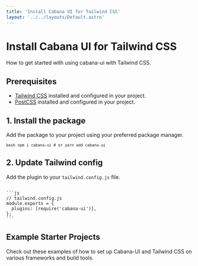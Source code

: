 ```yaml
---
title: 'Install Cabana UI for Tailwind CSS'
layout: '../../layouts/Default.astro'
---
```



# Install Cabana UI for Tailwind CSS

How to get started with using cabana-ui with Tailwind CSS.

## Prerequisites

- [Tailwind CSS](https://tailwindcss.com) installed and configured in your project.
- [PostCSS](https://postcss.org) installed and configured in your project.

## 1. Install the package

Add the package to your project using your preferred package manager.

<Code>```bash npm i cabana-ui # or yarn add cabana-ui ```</Code>

## 2. Update Tailwind config

Add the plugin to your `tailwind.config.js` file.

<Code >
```js
// tailwind.config.js
module.exports = {
  plugins: [require('cabana-ui')],
};
```
</Code>

## Example Starter Projects

Check out these examples of how to set up Cabana-UI and Tailwind CSS on various frameworks and build tools.

<ProjectList />
